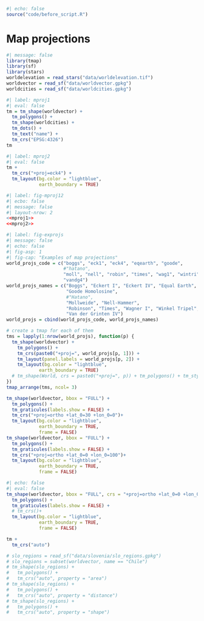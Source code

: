 ```r
#| echo: false
source("code/before_script.R")
```

# Map projections {#map-projections}

<!-- https://r-tmap.github.io/tmap/articles/foundations_crs -->
<!-- maybe also include map_boundary stuff here -->

<!-- global: -->

```r
#| message: false
library(tmap)
library(sf)
library(stars)
worldelevation = read_stars("data/worldelevation.tif")
worldvector = read_sf("data/worldvector.gpkg")
worldcities = read_sf("data/worldcities.gpkg")
```

```r
#| label: mproj1
#| eval: false
tm = tm_shape(worldvector) +
  tm_polygons() +
  tm_shape(worldcities) +
  tm_dots() +
  tm_text("name") +
  tm_crs("EPSG:4326")
tm
```

```r
#| label: mproj2
#| eval: false
tm +
  tm_crs("+proj=eck4") +
  tm_layout(bg.color = "lightblue",
            earth_boundary = TRUE)
```

```r
#| label: fig-mproj12
#| ecbo: false
#| message: false
#| layout-nrow: 2
<<mproj1>>
<<mproj2>>
```

<!-- tm + tm_style("natural") -->

```r
#| label: fig-exprojs
#| message: false
#| echo: false
#| fig-asp: 1
#| fig-cap: "Examples of map projections"
world_projs_code = c("boggs", "eck1", "eck4", "eqearth", "goode", 
                     #"hatano", 
                     "moll", "nell", "robin", "times", "wag1", "wintri",
                     "vandg4")
world_projs_names = c("Boggs", "Eckert I", "Eckert IV", "Equal Earth", 
                      "Goode Homolosine",
                      #"Hatano",
                      "Mollweide", "Nell-Hammer",
                      "Robinson", "Times", "Wagner I", "Winkel Tripel", 
                      "Van der Grinten IV")
world_projs = cbind(world_projs_code, world_projs_names)

# create a tmap for each of them
tms = lapply(1:nrow(world_projs), function(p) {
  tm_shape(worldvector) +
    tm_polygons() +
    tm_crs(paste0("+proj=", world_projs[p, 1])) +
    tm_layout(panel.labels = world_projs[p, 2]) +
    tm_layout(bg.color = "lightblue",
            earth_boundary = TRUE)
  # tm_shape(World, crs = paste0("+proj=", p)) + tm_polygons() + tm_style("natural") + tm_layout(panel.labels = p)
})
tmap_arrange(tms, ncol= 3)
```

<!-- https://proj.org/en/stable/operations/projections/index.html -->

<!-- maybe bbox could be a part of tm_crs? -->

```r
tm_shape(worldvector, bbox = "FULL") +
  tm_polygons() +
  tm_graticules(labels.show = FALSE) +
  tm_crs("+proj=ortho +lat_0=30 +lon_0=0")+
  tm_layout(bg.color = "lightblue",
            earth_boundary = TRUE,
            frame = FALSE)
tm_shape(worldvector, bbox = "FULL") +
  tm_polygons() +
  tm_graticules(labels.show = FALSE) +
  tm_crs("+proj=ortho +lat_0=0 +lon_0=100")+
  tm_layout(bg.color = "lightblue",
            earth_boundary = TRUE,
            frame = FALSE)
```


```r
#| echo: false
#| eval: false
tm_shape(worldvector, bbox = "FULL", crs = "+proj=ortho +lat_0=0 +lon_0=100") +
  tm_polygons() +
  tm_graticules(labels.show = FALSE) +
  # tm_crs()+
  tm_layout(bg.color = "lightblue",
            earth_boundary = TRUE,
            frame = FALSE)
```

```r
tm + 
  tm_crs("auto")
```

<!-- local? -->
```r
# slo_regions = read_sf("data/slovenia/slo_regions.gpkg")
# slo_regions = subset(worldvector, name == "Chile")
# tm_shape(slo_regions) +
#   tm_polygons() +
#   tm_crs("auto", property = "area")
# tm_shape(slo_regions) +
#   tm_polygons() +
#   tm_crs("auto", property = "distance")
# tm_shape(slo_regions) +
#   tm_polygons() +
#   tm_crs("auto", property = "shape")
```

<!-- properies -->

<!-- specific: south pole? -->
